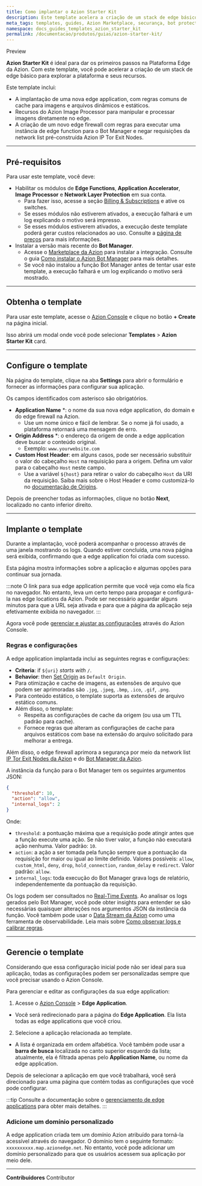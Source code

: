 ```yaml
---
title: Como implantar o Azion Starter Kit
description: Este template acelera a criação de um stack de edge básico para explorar a plataforma da Azion e seus recursos.
meta_tags: templates, guides, Azion Marketplace, securança, bot protection, edge computing
namespace: docs_guides_templates_azion_starter_kit
permalink: /documentacao/produtos/guias/azion-starter-kit/
---
```



<Badge variant="accent">
Preview
</Badge>

**Azion Starter Kit** é ideal para dar os primeiros passos na Plataforma Edge da Azion. Com este template, você pode acelerar a criação de um stack de edge básico para explorar a plataforma e seus recursos.

Este template inclui:

- A implantação de uma nova edge application, com regras comuns de cache para imagens e arquivos dinâmicos e estáticos.
- Recursos do Azion Image Processor para manipular e processar imagens diretamente no edge.
- A criação de um novo edge firewall com regras para executar uma instância de edge function para o Bot Manager e negar requisições da network list pré-construída Azion IP Tor Exit Nodes.

---

## Pré-requisitos

Para usar este template, você deve:

- Habilitar os módulos de **Edge Functions**, **Application Accelerator**, **Image Processor** e **Network Layer Protection** em sua conta.
    - Para fazer isso, acesse a seção [Billing & Subscriptions](/pt-br/documentacao/produtos/guias/billing-and-subscriptions/#subscriptions) e ative os switches.
    - Se esses módulos não estiverem ativados, a execução falhará e um log explicando o motivo será impresso.
    - Se esses módulos estiverem ativados, a execução deste template poderá gerar custos relacionados ao uso. Consulte a [página de preços](/pt-br/documentacao/produtos/precos/) para mais informações.
- Instalar a versão mais recente do **Bot Manager**.
    - Acesse o [Marketplace da Azion](https://console.azion.com/marketplace) para instalar a integração. Consulte o guia [Como instalar o Azion Bot Manager](/pt-br/documentacao/produtos/guias/bot-manager/) para mais detalhes.
    - Se você não instalou a função Bot Manager antes de tentar usar este template, a execução falhará e um log explicando o motivo será mostrado.

---

## Obtenha o template

Para usar este template, acesse o [Azion Console](https://console.azion.com/) e clique no botão **+ Create** na página inicial.

Isso abrirá um modal onde você pode selecionar **Templates** > **Azion Starter Kit** card.

---

## Configure o template

Na página do template, clique na aba **Settings** para abrir o formulário e fornecer as informações para configurar sua aplicação.

Os campos identificados com asterisco são obrigatórios.

- **Application Name** *: o nome da sua nova edge application, do domain e do edge firewall na Azion.
    - Use um nome único e fácil de lembrar. Se o nome já foi usado, a plataforma retornará uma mensagem de erro.
- **Origin Address** *: o endereço da origem de onde a edge application deve buscar o conteúdo original.
    - Exemplo: `www.yourwebsite.com`
- **Custom Host Header**: em alguns casos, pode ser necessário substituir o valor do cabeçalho `Host` na requisição para a origem. Defina um valor para o cabeçalho `Host` neste campo.
    - Use a variável `${host}` para retirar o valor do cabeçalho `Host` da URI da requisição. Saiba mais sobre o Host Header e como customizá-lo no [documentação de Origins](/pt-br/documentacao/produtos/build/edge-application/origins/#host-header).

Depois de preencher todas as informações, clique no botão **Next**, localizado no canto inferior direito.

---

## Implante o template

Durante a implantação, você poderá acompanhar o processo através de uma janela mostrando os logs. Quando estiver concluída, uma nova página será exibida, confirmando que a edge application foi criada com sucesso.

Esta página mostra informações sobre a aplicação e algumas opções para continuar sua jornada.

:::note
O link para sua edge application permite que você veja como ela fica no navegador. No entanto, leva um certo tempo para propagar e configurá-la nas edge locations da Azion. Pode ser necessário aguardar alguns minutos para que a URL seja ativada e para que a página da aplicação seja efetivamente exibida no navegador.
:::

Agora você pode [gerenciar e ajustar as configurações](#gerencie-o-template) através do Azion Console.

### Regras e configurações

A edge application implantada inclui as seguintes regras e configurações:

- **Criteria**: if `${uri}` *starts with* `/`.
- **Behavior**: then [Set Origin](/pt-br/documentacao/produtos/build/edge-application/rules-engine/#set-origin) as `Default Origin`.
- Para otimização e cache de imagens, as extensões de arquivo que podem ser aprimoradas são `.jpg`, `.jpeg`, `.bmp`, `.ico`, `.gif`, `.png`. 
- Para conteúdo estático, o template suporta as extensões de arquivo estático comuns. 
- Além disso, o template:
    - Respeita as configurações de cache da origem (ou usa um TTL padrão para cache).
    - Fornece regras que alteram as configurações de cache para arquivos estáticos com base na extensão do arquivo solicitado para melhorar a entrega.

Além disso, o edge firewall aprimora a segurança por meio da network list [IP Tor Exit Nodes da Azion](/pt-br/documentacao/produtos/guias/secure/bloquear-redes-tor/) e do [Bot Manager da Azion](/pt-br/documentacao/produtos/guias/bot-manager/).

A instância da função para o Bot Manager tem os seguintes argumentos JSON:

```json
{
  "threshold": 10,
  "action": "allow",
  "internal_logs": 2
}
```

Onde:

- `threshold`: a pontuação máxima que a requisição pode atingir antes que a função execute uma ação. Se não tiver valor, a função não executará ação nenhuma. Valor padrão: `10`.
- `action`: a ação a ser tomada pela função sempre que a pontuação da requisição for maior ou igual ao limite definido. Valores possíveis: `allow`, `custom_html`, `deny`, `drop`, `hold_connection`, `random_delay` e `redirect`. Valor padrão: `allow`.
- `internal_logs`: toda execução do Bot Manager grava logs de relatório, independentemente da pontuação da requisição.

Os logs podem ser consultados no [Real-Time Events](/pt-br/documentacao/produtos/observe/real-time-events/). Ao analisar os logs gerados pelo Bot Manager, você pode obter insights para entender se são necessárias quaisquer alterações nos argumentos JSON da instância da função. Você também pode usar o [Data Stream da Azion](/pt-br/documentacao/produtos/observe/data-stream/) como uma ferramenta de observabilidade. Leia mais sobre [Como observar logs e calibrar regras](/pt-br/documentacao/produtos/guias/secure/gerenciar-bots/#usar-real-time-events-para-observar-e-calibrar-regras).

---

## Gerencie o template

Considerando que essa configuração inicial pode não ser ideal para sua aplicação, todas as configurações podem ser personalizadas sempre que você precisar usando o Azion Console.

Para gerenciar e editar as configurações da sua edge application:

1. Acesse o [Azion Console](/pt-br/documentacao/produtos/guias/como-acessar-o-azion-console/) > **Edge Application**.
- Você será redirecionado para a página do **Edge Application**. Ela lista todas as edge applications que você criou.
2. Selecione a aplicação relacionada ao template. 
- A lista é organizada em ordem alfabética. Você também pode usar a **barra de busca** localizada no canto superior esquerdo da lista; atualmente, ela é filtrada apenas pelo **Application Name**, ou nome da edge application.

Depois de selecionar a aplicação em que você trabalhará, você será direcionado para uma página que contém todas as configurações que você pode configurar.

:::tip
Consulte a documentação sobre o [gerenciamento de edge applications](/pt-br/documentacao/produtos/build/edge-application/primeiros-passos/) para obter mais detalhes.
:::

### Adicione um domínio personalizado

A edge application criada tem um domínio Azion atribuído para torná-la acessível através do navegador. O domínio tem o seguinte formato: `xxxxxxxxxx.map.azionedge.net`. No entanto, você pode adicionar um domínio personalizado para que os usuários acessem sua aplicação por meio dele.


<LinkButton outlined link="/pt-br/documentacao/produtos/guias/configurar-dominio/" label="saiba mais sobre domínios" variant="secondary" /> 

---


**Contribuidores** <ContributorList>Contributor</ContributorList>
